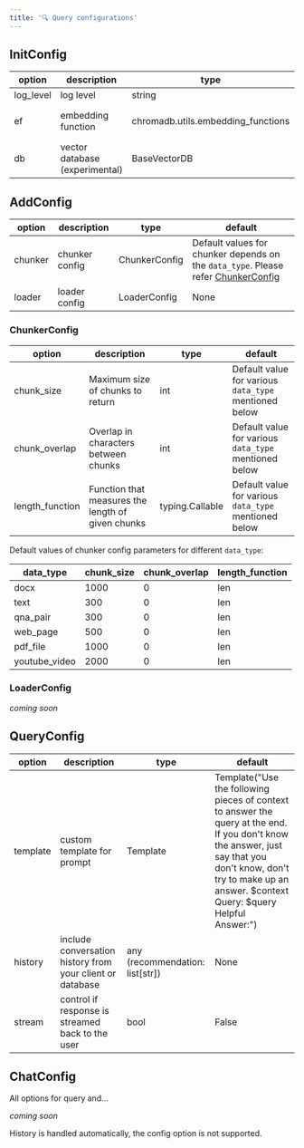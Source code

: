 ```yaml
---
title: '🔍 Query configurations'
---
```


## InitConfig

| option    | description           | type                            | default                |
|-----------|-----------------------|---------------------------------|------------------------|
| log_level | log level             | string                          | WARNING                |
| ef        | embedding function    | chromadb.utils.embedding_functions | \{text-embedding-ada-002\} |
| db        | vector database (experimental) | BaseVectorDB               | ChromaDB               |


## AddConfig

|option|description|type|default|
|---|---|---|---|
|chunker|chunker config|ChunkerConfig|Default values for chunker depends on the `data_type`. Please refer [ChunkerConfig](#chunker-config)|
|loader|loader config|LoaderConfig|None|

### ChunkerConfig

|option|description|type|default|
|---|---|---|---|
|chunk_size|Maximum size of chunks to return|int|Default value for various `data_type` mentioned below|
|chunk_overlap|Overlap in characters between chunks|int|Default value for various `data_type` mentioned below|
|length_function|Function that measures the length of given chunks|typing.Callable|Default value for various `data_type` mentioned below|

Default values of chunker config parameters for different `data_type`:

|data_type|chunk_size|chunk_overlap|length_function|
|---|---|---|---|
|docx|1000|0|len|
|text|300|0|len|
|qna_pair|300|0|len|
|web_page|500|0|len|
|pdf_file|1000|0|len|
|youtube_video|2000|0|len|

### LoaderConfig

_coming soon_

## QueryConfig

|option|description|type|default|
|---|---|---|---|
|template|custom template for prompt|Template|Template("Use the following pieces of context to answer the query at the end. If you don't know the answer, just say that you don't know, don't try to make up an answer. \$context Query: \$query Helpful Answer:")|
|history|include conversation history from your client or database|any (recommendation: list[str])|None
|stream|control if response is streamed back to the user|bool|False|

## ChatConfig

All options for query and...

_coming soon_

History is handled automatically, the config option is not supported.
